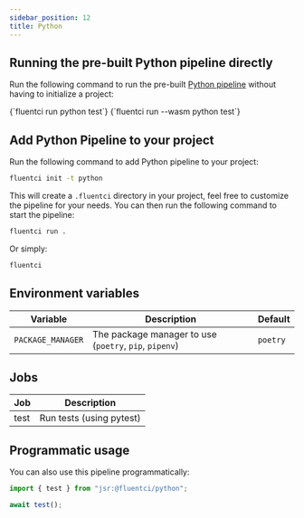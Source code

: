 ```yaml
---
sidebar_position: 12
title: Python
---
```


## Running the pre-built Python pipeline directly

Run the following command to run the pre-built [Python pipeline](https://github.com/fluent-ci-templates/python-pipeline) without having to initialize a project:


<Tabs>
  <TabItem value="dagger" label="Dagger">
    <CodeBlock language="bash">
      {`fluentci run python test`}
    </CodeBlock>
  </TabItem>
  <TabItem value="wasm" label="Wasm">
    <CodeBlock language="bash">
      {`fluentci run --wasm python test`}

</CodeBlock>
</TabItem>
</Tabs>

## Add Python Pipeline to your project

Run the following command to add Python pipeline to your project:

```bash
fluentci init -t python
```

This will create a `.fluentci` directory in your project, feel free to customize the pipeline for your needs.
You can then run the following command to start the pipeline:

```bash
fluentci run .
```

Or simply:

```bash
fluentci
```

## Environment variables

| Variable          | Description                                            | Default  |
| ----------------- | ------------------------------------------------------ | -------- |
| `PACKAGE_MANAGER` | The package manager to use (`poetry`, `pip`, `pipenv`) | `poetry` |

## Jobs

| Job  | Description              |
| ---- | ------------------------ |
| test | Run tests (using pytest) |

## Programmatic usage

You can also use this pipeline programmatically:

```ts
import { test } from "jsr:@fluentci/python";

await test();
```
